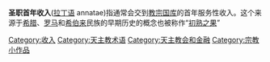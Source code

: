 {{unreferenced|time=2011-04-22T10:21:37+00:00}}
'''圣职首年收入'''([[拉丁语|拉丁语]] annatae)指通常会交到[[教宗|教宗]][[国库|国库]]的首年服务性收入。这个来源于[[希腊|希腊]]、[[罗马|罗马]]和[[希伯来|希伯来]]民族的早期历史的概念也被称作“[[初熟之果|初熟之果]]”

{{Authority control}}
[[Category:收入|Category:收入]]
[[Category:天主教术语|Category:天主教术语]]
[[Category:天主教会和金融|Category:天主教会和金融]]
[[Category:宗教小作品|Category:宗教小作品]]